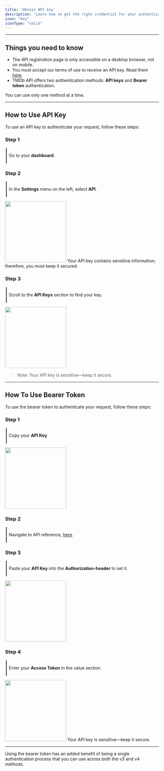 ```yaml
---
title: 'Obtain API key'
description: 'Learn how to get the right credential for your authentication.'
icon: "key"
iconType: "solid"
---
```




---

## Things you need to know

- The API registration page is only accessible on a desktop browser, not on mobile.
- You must accept our terms of use to receive an API key. Read them [here](#).
- TMDb API offers two authentication methods: **API keys** and **Bearer token** authentication.

<Note>
You can use only one method at a time.
</Note>


---

## How to Use API Key

To use an API key to authenticate your request, follow these steps:

### Step 1

┃  
┃ Go to your **dashboard**.   
┃ 


### Step 2 

┃  
┃ In the **Settings** menu on the left, select **API**.   
┃ 
 

<img height="200" src="/logo/1.png" />

<Callout type="warning">
Your API key contains sensitive information; therefore, you must keep it secured.
</Callout>

### Step 3  

┃  
┃ Scroll to the **API Keys** section to find your key.    
┃ 

<img height="200" src="/logo/2.png" />

> Note: Your API key is sensitive—keep it secure.
---


## How To Use Bearer Token

To use the bearer token to authenticate your request, follow these steps:


 ### Step 1 

┃  
┃ Copy your **API Key**.   
┃  

<img height="200" src="/logo/2.png" />


 ### Step 2 

┃  
┃ Navigate to API reference, [here](https://developer.themoviedb.org/reference/intro/authentication).   
┃  


### Step 3 

┃  
┃ Paste your **API Key** into the **Authorization-header** to set it.   
┃  

<img height="200" src="/logo/3.png" />


### Step 4  

┃  
┃ Enter your **Access Token** in the value section.  
┃  
 
 <img height="200" src="/logo/3.png" />


<Note>
Your API key is sensitive—keep it secure.
</Note>

---


<Info>
    Using the bearer token has an added benefit of being a single authentication process that you can
    use across both the v3 and v4 methods.
</Info>